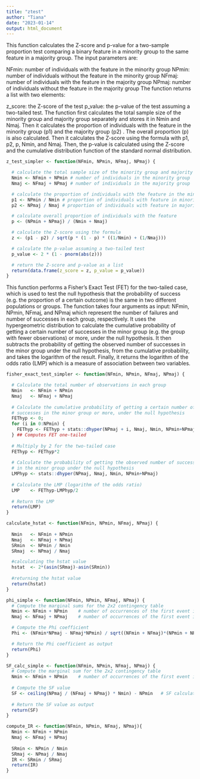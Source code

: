 ```yaml
---
title: "ztest"
author: "Tiana"
date: "2023-01-14"
output: html_document
---
```


This function calculates the Z-score and p-value for a two-sample proportion test comparing a binary feature in a minority group to the same feature in a majority group. The input parameters are:

NFmin: number of individuals with the feature in the minority group
NPmin: number of individuals without the feature in the minority group
NFmaj: number of individuals with the feature in the majority group
NPmaj: number of individuals without the feature in the majority group
The function returns a list with two elements:

z_score: the Z-score of the test
p_value: the p-value of the test assuming a two-tailed test.
The function first calculates the total sample size of the minority group and majority group separately and stores it in Nmin and Nmaj. Then it calculates the proportion of individuals with the feature in the minority group (p1) and the majority group (p2) . The overall proportion (p) is also calculated. Then it calculates the Z-score using the formula with p1, p2, p, Nmin, and Nmaj. Then, the p-value is calculated using the Z-score and the cumulative distribution function of the standard normal distribution.

```r
z_test_simpler <- function(NFmin, NPmin, NFmaj, NPmaj) {

  # calculate the total sample size of the minority group and majority group
  Nmin <- NFmin + NPmin # number of individuals in the minority group
  Nmaj <- NFmaj + NPmaj # number of individuals in the majority group

  # calculate the proportion of individuals with the feature in the minority and majority groups
  p1 <- NPmin / Nmin # proportion of individuals with feature in minority group
  p2 <- NPmaj / Nmaj # proportion of individuals with feature in majority group

  # calculate overall proportion of individuals with the feature
  p <- (NPmin + NPmaj) / (Nmin + Nmaj)

  # calculate the Z-score using the formula
  z <- (p1 - p2) / sqrt(p * (1 - p) * ((1/Nmin) + (1/Nmaj)))

  # calculate the p-value assuming a two-tailed test
  p_value <- 2 * (1 - pnorm(abs(z)))

  # return the Z-score and p-value as a list
  return(data.frame(z_score = z, p_value = p_value))
}
```

This function performs a Fisher's Exact Test (FET) for the two-tailed case, which is used to test the null hypothesis that the probability of success (e.g. the proportion of a certain outcome) is the same in two different populations or groups.
The function takes four arguments as input: NFmin, NPmin, NFmaj, and NPmaj which represent the number of failures and number of successes in each group, respectively.
It uses the hypergeometric distribution to calculate the cumulative probability of getting a certain number of successes in the minor group (e.g. the group with fewer observations) or more, under the null hypothesis.
It then subtracts the probability of getting the observed number of successes in the minor group under the null hypothesis, from the cumulative probability, and takes the logarithm of the result.
Finally, it returns the logarithm of the odds ratio (LMP) which is a measure of association between two variables.


```r
fisher_exact_test_simpler <- function(NFmin, NPmin, NFmaj, NPmaj) {

  # Calculate the total number of observations in each group
  Nmin   <- NFmin + NPmin
  Nmaj   <- NFmaj + NPmaj
  
  # Calculate the cumulative probability of getting a certain number of 
  # successes in the minor group or more, under the null hypothesis
  FEThyp <- 0;
  for (i in 0:NPmin) {
    FEThyp <- FEThyp + stats::dhyper(NPmaj + i, Nmaj, Nmin, NPmin+NPmaj)
  } ## Computes FET one-tailed
  
  # Multiply by 2 for the two-tailed case
  FEThyp <- FEThyp*2 
  
  # Calculate the probability of getting the observed number of successes 
  # in the minor group under the null hypothesis
  LMPhyp <- stats::dhyper(NPmaj, Nmaj, Nmin, NPmin+NPmaj)
  
  # Calculate the LMP (logarithm of the odds ratio)
  LMP    <- FEThyp-LMPhyp/2
  
  # Return the LMP
  return(LMP)
}

```

```r

calculate_hstat <- function(NFmin, NPmin, NFmaj, NPmaj) {
  
  Nmin   <- NFmin + NPmin
  Nmaj   <- NFmaj + NPmaj
  SRmin  <- NPmin / Nmin
  SRmaj  <- NPmaj / Nmaj

  #calculating the hstat value
  hstat  <- 2*(asin(SRmaj)-asin(SRmin))
  
  #returning the hstat value
  return(hstat)
}

```

```r

phi_simple <- function(NFmin, NPmin, NFmaj, NPmaj) {
  # Compute the marginal sums for the 2x2 contingency table
  Nmin <- NFmin + NPmin    # number of occurrences of the first event in the first group
  Nmaj <- NFmaj + NPmaj    # number of occurrences of the first event in the second group

  # Compute the Phi coefficient
  Phi <- (NFmin*NPmaj - NFmaj*NPmin) / sqrt((NFmin + NFmaj)*(NPmin + NPmaj)*(NFmin + NPmin)*(NFmaj + NPmaj))  # numerator of Phi

  # Return the Phi coefficient as output
  return(Phi)
}
```

```r
SF_calc_simple <- function(NFmin, NPmin, NFmaj, NPmaj) {
  # Compute the marginal sum for the 2x2 contingency table
  Nmin <- NFmin + NPmin    # number of occurrences of the first event in the first group
  
  # Compute the SF value
  SF <- ceiling(NPmaj / (NFmaj + NPmaj) * Nmin) - NPmin   # SF calculation using the provided formula
  
  # Return the SF value as output
  return(SF)
}
```

```r
compute_IR <- function(NFmin, NPmin, NFmaj, NPmaj){
  Nmin <- NFmin + NPmin
  Nmaj <- NFmaj + NPmaj
  
  SRmin <- NPmin / Nmin
  SRmaj <- NPmaj / Nmaj
  IR <- SRmin / SRmaj
  return(IR)
}


```


